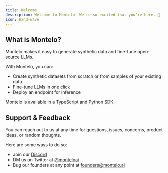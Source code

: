 ```yaml
---
title: Welcome
description: Welcome to Montelo! We’re so excited that you’re here. 🎉
icon: hand-wave
---
```


## What is Montelo?

Montelo makes it easy to generate synthetic data and fine-tune open-source LLMs.

With Montelo, you can:

- Create synthetic datasets from scratch or from samples of your existing data
- Fine-tune LLMs in one click
- Deploy an endpoint for inference

Montelo is available in a TypeScript and Python SDK.

## Support & Feedback

You can reach out to us at any time for questions, issues, concerns, product ideas, or random thoughts.

Here are some ways to do so:

- Join our [Discord](https://discord.gg/ZBjGgJkF)
- DM us on Twitter at [@monteloai](https://twitter.com/monteloai)
- Bug our founders at any point at [founders@montelo.ai](founders@montelo.ai)
